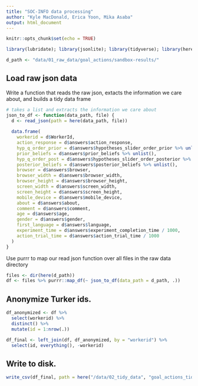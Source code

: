 ```yaml
---
title: "SOC-INFO data processing"
author: "Kyle MacDonald, Erica Yoon, Mika Asaba"
output: html_document
---
```


```r
knitr::opts_chunk$set(echo = TRUE)
```

```r
library(lubridate); library(jsonlite); library(tidyverse); library(here) 
```

```r
d_path <- "data/01_raw_data/goal_actions/sandbox-results/"
```

## Load raw json data

Write a function that reads the raw json, extacts the information we care about, and builds a tidy data frame

```r
# takes a list and extracts the information we care about
json_to_df <- function(data_path, file) {
  d <- read_json(path = here(data_path, file))
  
  data.frame(
    workerid = d$WorkerId, 
    action_response = d$answers$action_response,
    hyp_q_order_prior = d$answers$hypotheses_slider_order_prior %>% unlist(),
    prior_beliefs = d$answers$prior_beliefs %>% unlist(),
    hyp_q_order_post = d$answers$hypotheses_slider_order_posterior %>% unlist(),
    posterior_beliefs = d$answers$posterior_beliefs %>% unlist(),
    browser = d$answers$browser,
    browser_width = d$answers$browser_width,
    browser_height = d$answers$browser_height,
    screen_width = d$answers$screen_width,
    screen_height = d$answers$screen_height,
    mobile_device = d$answers$mobile_device,
    about = d$answers$about,
    comment = d$answers$comment,
    age = d$answers$age,
    gender = d$answers$gender,
    first_language = d$answers$language,
    experiment_time = d$answers$experiment_completion_time / 1000,
    action_trial_time = d$answers$action_trial_time / 1000
  )
}
```

Use purrr to map our read json function over all files in the raw data directory

```r
files <- dir(here(d_path))
df <- files %>% purrr::map_df(~ json_to_df(data_path = d_path, .)) 
```

## Anonymize Turker ids. 

```r
df_anonymized <- df %>% 
  select(workerid) %>% 
  distinct() %>% 
  mutate(id = 1:nrow(.)) 

df_final <- left_join(df, df_anonymized, by = "workerid") %>% 
  select(id, everything(), -workerid)
```

## Write to disk. 

```r
write_csv(df_final, path = here("/data/02_tidy_data", "goal_actions_tidy.csv"))
```

